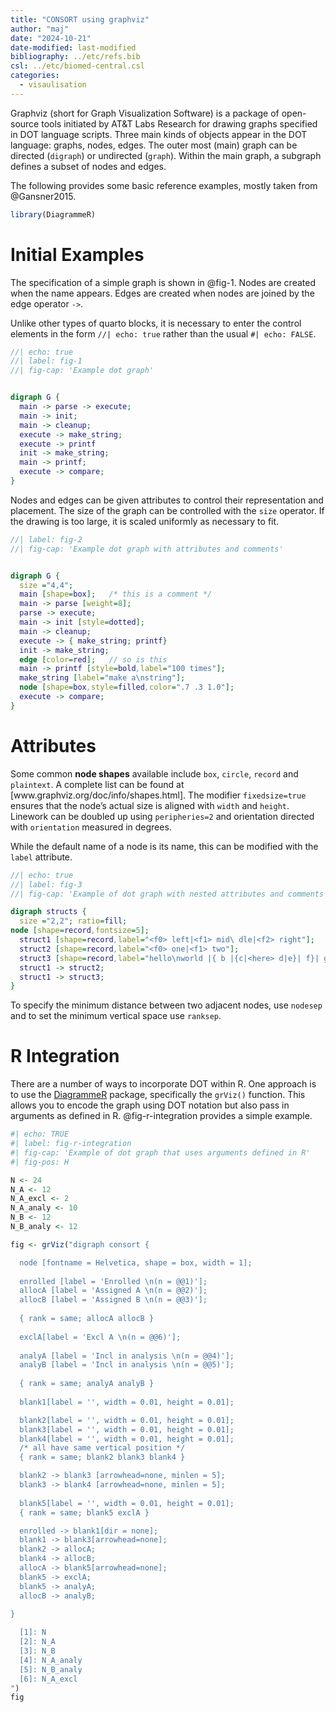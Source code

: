 ```yaml
---
title: "CONSORT using graphviz"
author: "maj"
date: "2024-10-21"
date-modified: last-modified
bibliography: ../etc/refs.bib
csl: ../etc/biomed-central.csl
categories:
  - visaulisation
---
```


Graphviz (short for Graph Visualization Software) is a package of open-source tools initiated by AT&T Labs Research for drawing graphs specified in DOT language scripts.
Three main kinds of objects appear in the DOT language: graphs, nodes, edges.
The outer most (main) graph can be directed (`digraph`) or undirected (`graph`).
Within the main graph, a subgraph defines a subset of nodes and edges.

The following provides some basic reference examples, mostly taken from @Gansner2015.

```r
library(DiagrammeR)
```


# Initial Examples

The specification of a simple graph is shown in @fig-1.
Nodes are created when the name appears.
Edges are created when nodes are joined by the edge operator `->`.

Unlike other types of quarto blocks, it is necessary to enter the control elements in the form `//| echo: true` rather than the usual `#| echo: FALSE`.

```dot
//| echo: true
//| label: fig-1
//| fig-cap: 'Example dot graph'


digraph G {
  main -> parse -> execute;
  main -> init;
  main -> cleanup;
  execute -> make_string;
  execute -> printf
  init -> make_string;
  main -> printf;
  execute -> compare;
}
```


Nodes and edges can be given attributes to control their representation and placement.
The size of the graph can be controlled with the `size` operator. 
If the drawing is too large, it is scaled uniformly as necessary to fit.

```dot
//| label: fig-2
//| fig-cap: 'Example dot graph with attributes and comments'


digraph G {
  size ="4,4";
  main [shape=box];   /* this is a comment */
  main -> parse [weight=8];
  parse -> execute;
  main -> init [style=dotted];
  main -> cleanup;
  execute -> { make_string; printf}
  init -> make_string;
  edge [color=red];   // so is this
  main -> printf [style=bold,label="100 times"];
  make_string [label="make a\nstring"];
  node [shape=box,style=filled,color=".7 .3 1.0"];
  execute -> compare;
}
```



# Attributes

Some common **node shapes** available include `box`, `circle`, `record` and `plaintext`.
A complete list can be found at [www.graphviz.org/doc/info/shapes.html].
The modifier `fixedsize=true` ensures that the node's actual size is aligned with `width` and `height`.
Linework can be doubled up using `peripheries=2` and orientation directed with `orientation` measured in degrees.

While the default name of a node is its name, this can be modified with the `label` attribute.

```dot
//| echo: true
//| label: fig-3
//| fig-cap: 'Example of dot graph with nested attributes and comments'

digraph structs {
  size ="2,2"; ratio=fill;
node [shape=record,fontsize=5];
  struct1 [shape=record,label="<f0> left|<f1> mid\ dle|<f2> right"];
  struct2 [shape=record,label="<f0> one|<f1> two"];
  struct3 [shape=record,label="hello\nworld |{ b |{c|<here> d|e}| f}| g | h"];
  struct1 -> struct2;
  struct1 -> struct3;
}

```

To specify the minimum distance between two adjacent nodes, use `nodesep` and to set the minimum vertical space use `ranksep`.

# R Integration

There are a number of ways to incorporate DOT within R. 
One approach is to use the [DiagrammeR](https://rich-iannone.github.io/DiagrammeR/articles/graphviz-mermaid.html) package, specifically the `grViz()` function.
This allows you to encode the graph using DOT notation but also pass in arguments as defined in R.
@fig-r-integration provides a simple example.

```r
#| echo: TRUE
#| label: fig-r-integration
#| fig-cap: 'Example of dot graph that uses arguments defined in R'
#| fig-pos: H

N <- 24
N_A <- 12
N_A_excl <- 2
N_A_analy <- 10
N_B <- 12
N_B_analy <- 12

fig <- grViz("digraph consort {

  node [fontname = Helvetica, shape = box, width = 1];
  
  enrolled [label = 'Enrolled \n(n = @@1)'];  
  allocA [label = 'Assigned A \n(n = @@2)'];
  allocB [label = 'Assigned B \n(n = @@3)'];
  
  { rank = same; allocA allocB } 
  
  exclA[label = 'Excl A \n(n = @@6)'];
  
  analyA [label = 'Incl in analysis \n(n = @@4)'];
  analyB [label = 'Incl in analysis \n(n = @@5)'];
  
  { rank = same; analyA analyB } 
  
  blank1[label = '', width = 0.01, height = 0.01];

  blank2[label = '', width = 0.01, height = 0.01];
  blank3[label = '', width = 0.01, height = 0.01];
  blank4[label = '', width = 0.01, height = 0.01];
  /* all have same vertical position */
  { rank = same; blank2 blank3 blank4 }

  blank2 -> blank3 [arrowhead=none, minlen = 5];
  blank3 -> blank4 [arrowhead=none, minlen = 5];
  
  blank5[label = '', width = 0.01, height = 0.01]; 
  { rank = same; blank5 exclA } 

  enrolled -> blank1[dir = none];
  blank1 -> blank3[arrowhead=none];
  blank2 -> allocA;
  blank4 -> allocB;
  allocA -> blank5[arrowhead=none];
  blank5 -> exclA;
  blank5 -> analyA;
  allocB -> analyB;
  
}

  [1]: N
  [2]: N_A
  [3]: N_B
  [4]: N_A_analy
  [5]: N_B_analy
  [6]: N_A_excl
")
fig
```